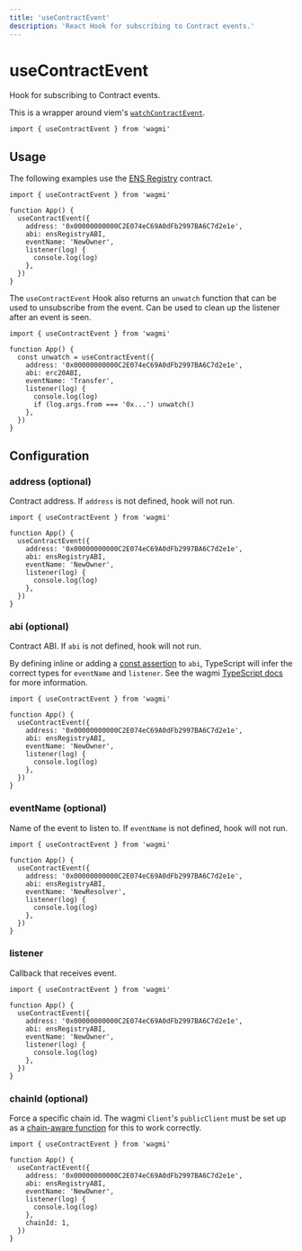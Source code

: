 ```yaml
---
title: 'useContractEvent'
description: 'React Hook for subscribing to Contract events.'
---
```


# useContractEvent

Hook for subscribing to Contract events.

This is a wrapper around viem's [`watchContractEvent`](https://viem.sh/docs/contract/watchContractEvent.html).

```tsx
import { useContractEvent } from 'wagmi'
```

## Usage

The following examples use the [ENS Registry](https://etherscan.io/address/0x00000000000C2E074eC69A0dFb2997BA6C7d2e1e#code) contract.

```tsx
import { useContractEvent } from 'wagmi'

function App() {
  useContractEvent({
    address: '0x00000000000C2E074eC69A0dFb2997BA6C7d2e1e',
    abi: ensRegistryABI,
    eventName: 'NewOwner',
    listener(log) {
      console.log(log)
    },
  })
}
```

The `useContractEvent` Hook also returns an `unwatch` function that can be used to unsubscribe from the event. Can be used to clean up the listener after an event is seen.

```tsx {4,11}
import { useContractEvent } from 'wagmi'

function App() {
  const unwatch = useContractEvent({
    address: '0x00000000000C2E074eC69A0dFb2997BA6C7d2e1e',
    abi: erc20ABI,
    eventName: 'Transfer',
    listener(log) {
      console.log(log)
      if (log.args.from === '0x...') unwatch()
    },
  })
}
```

## Configuration

### address (optional)

Contract address. If `address` is not defined, hook will not run.

```tsx {5}
import { useContractEvent } from 'wagmi'

function App() {
  useContractEvent({
    address: '0x00000000000C2E074eC69A0dFb2997BA6C7d2e1e',
    abi: ensRegistryABI,
    eventName: 'NewOwner',
    listener(log) {
      console.log(log)
    },
  })
}
```

### abi (optional)

Contract ABI. If `abi` is not defined, hook will not run.

By defining inline or adding a [const assertion](https://www.typescriptlang.org/docs/handbook/release-notes/typescript-3-4.html#const-assertions) to `abi`, TypeScript will infer the correct types for `eventName` and `listener`. See the wagmi [TypeScript docs](/react/typescript) for more information.

```tsx {6}
import { useContractEvent } from 'wagmi'

function App() {
  useContractEvent({
    address: '0x00000000000C2E074eC69A0dFb2997BA6C7d2e1e',
    abi: ensRegistryABI,
    eventName: 'NewOwner',
    listener(log) {
      console.log(log)
    },
  })
}
```

### eventName (optional)

Name of the event to listen to. If `eventName` is not defined, hook will not run.

```tsx {7}
import { useContractEvent } from 'wagmi'

function App() {
  useContractEvent({
    address: '0x00000000000C2E074eC69A0dFb2997BA6C7d2e1e',
    abi: ensRegistryABI,
    eventName: 'NewResolver',
    listener(log) {
      console.log(log)
    },
  })
}
```

### listener

Callback that receives event.

```tsx {8-10}
import { useContractEvent } from 'wagmi'

function App() {
  useContractEvent({
    address: '0x00000000000C2E074eC69A0dFb2997BA6C7d2e1e',
    abi: ensRegistryABI,
    eventName: 'NewOwner',
    listener(log) {
      console.log(log)
    },
  })
}
```

### chainId (optional)

Force a specific chain id. The wagmi `Client`'s `publicClient` must be set up as a [chain-aware function](/react/client#publicclient-optional) for this to work correctly.

```tsx {11}
import { useContractEvent } from 'wagmi'

function App() {
  useContractEvent({
    address: '0x00000000000C2E074eC69A0dFb2997BA6C7d2e1e',
    abi: ensRegistryABI,
    eventName: 'NewOwner',
    listener(log) {
      console.log(log)
    },
    chainId: 1,
  })
}
```
